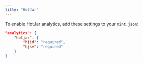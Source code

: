 ```yaml
---
title: "HotJar"
---
```


To enable HotJar analytics, add these settings to your `mint.json`:

```json
"analytics": {
    "hotjar": {
        "hjid": "required",
        "hjsv": "required"
    }
}
```